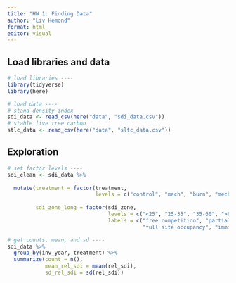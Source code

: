 ```yaml
---
title: "HW 1: Finding Data"
author: "Liv Hemond"
format: html
editor: visual
---
```



## Load libraries and data

```r
# load libraries ----
library(tidyverse)
library(here)

# load data ----
# stand density index
sdi_data <- read_csv(here("data", "sdi_data.csv"))
# stable live tree carbon
stlc_data <- read_csv(here("data", "sltc_data.csv"))
```

## Exploration

```r
# set factor levels ----
sdi_clean <- sdi_data %>% 
  
  mutate(treatment = factor(treatment, 
                            levels = c("control", "mech", "burn", "mechburn")),
         
         sdi_zone_long = factor(sdi_zone,
                                levels = c("<25", "25-35", "35-60", ">60"),
                                labels = c("free competition", "partial competition",
                                           "full site occupancy", "imminent mortality")))
```

```r
# get counts, mean, and sd ----
sdi_data %>% 
  group_by(inv_year, treatment) %>% 
  summarize(count = n(),
            mean_rel_sdi = mean(rel_sdi),
            sd_rel_sdi = sd(rel_sdi))
```

